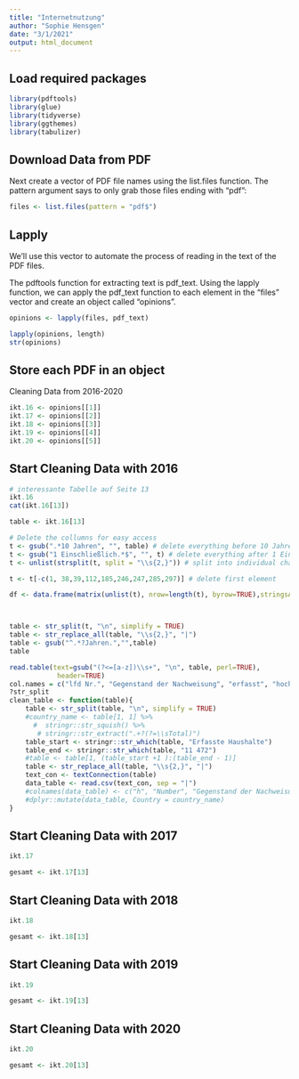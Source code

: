 ```yaml
---
title: "Internetnutzung"
author: "Sophie Hensgen"
date: "3/1/2021"
output: html_document
---
```

## Load required packages

```r

library(pdftools)
library(glue)
library(tidyverse)
library(ggthemes)
library(tabulizer)
```

## Download Data from PDF

Next create a vector of PDF file names using the list.files function. The pattern argument says to only grab those files ending with “pdf”:

```r

files <- list.files(pattern = "pdf$")

```

## Lapply

We’ll use this vector to automate the process of reading in the text of the PDF files.

The pdftools function for extracting text is pdf_text. Using the lapply function, we can apply the pdf_text function to each element in the “files” vector and create an object called “opinions”.

```r
opinions <- lapply(files, pdf_text)

lapply(opinions, length) 
str(opinions)

```

## Store each PDF in an object

Cleaning Data from 2016-2020

```r
ikt.16 <- opinions[[1]]
ikt.17 <- opinions[[2]]
ikt.18 <- opinions[[3]]
ikt.19 <- opinions[[4]]
ikt.20 <- opinions[[5]]
```

## Start Cleaning Data with 2016


```r
# interessante Tabelle auf Seite 13
ikt.16 
cat(ikt.16[13])

table <- ikt.16[13]

# Delete the collumns for easy access
t <- gsub(".*10 Jahren", "", table) # delete everything before 10 Jahren
t <- gsub("1 Einschließlich.*$", "", t) # delete everything after 1 Einschließlich
t <- unlist(strsplit(t, split = "\\s{2,}")) # split into individual characters

t <- t[-c(1, 38,39,112,185,246,247,285,297)] # delete first element 

df <- data.frame(matrix(unlist(t), nrow=length(t), byrow=TRUE),stringsAsFactors=FALSE) # store list objects in data frame



table <- str_split(t, "\n", simplify = TRUE)
table <- str_replace_all(table, "\\s{2,}", "|")
table <- gsub("^.*?Jahren.","",table)
table

read.table(text=gsub("(?<=[a-z])\\s+", "\n", table, perl=TRUE), 
            header=TRUE)
col.names = c("lfd Nr.", "Gegenstand der Nachweisung", "erfasst", "hochgerechnet", "erfasst", "hochgerechnet", "erfasst", "hochgerechnet", "erfasst", "hochgerechnet", "erfasst", "hochgerechnet")
?str_split
clean_table <- function(table){
    table <- str_split(table, "\n", simplify = TRUE)
    #country_name <- table[1, 1] %>% 
      #  stringr::str_squish() %>% 
       # stringr::str_extract(".+?(?=\\sTotal)")
    table_start <- stringr::str_which(table, "Erfasste Haushalte")
    table_end <- stringr::str_which(table, "11 472")
    #table <- table[1, (table_start +1 ):(table_end - 1)]
    table <- str_replace_all(table, "\\s{2,}", "|")
    text_con <- textConnection(table)
    data_table <- read.csv(text_con, sep = "|")
    #colnames(data_table) <- c("h", "Number", "Gegenstand der Nachweisung", "Mitte", "Deutschland", "Früheres Bundesgebiet", "Neue Länder und Berlin")
    #dplyr::mutate(data_table, Country = country_name)
}
```

## Start Cleaning Data with 2017


```r
ikt.17

gesamt <- ikt.17[13]

```

## Start Cleaning Data with 2018


```r
ikt.18

gesamt <- ikt.18[13]

```

## Start Cleaning Data with 2019


```r
ikt.19

gesamt <- ikt.19[13]

```

## Start Cleaning Data with 2020


```r
ikt.20

gesamt <- ikt.20[13]

```















